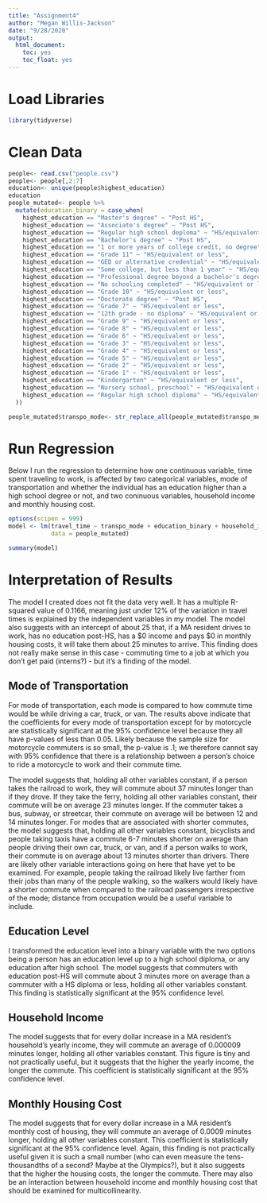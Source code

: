 ```yaml
---
title: "Assignment4"
author: "Megan Willis-Jackson"
date: "9/28/2020"
output: 
  html_document: 
    toc: yes
    toc_float: yes
---
```


# Load Libraries

```r
library(tidyverse)

```

# Clean Data

```r
people<- read.csv("people.csv")
people<- people[,2:7]
education<- unique(people$highest_education)
education
people_mutated<- people %>%
  mutate(education_binary = case_when(
    highest_education == "Master's degree" ~ "Post HS",
    highest_education == "Associate's degree" ~ "Post HS",
    highest_education == "Regular high school deploma" ~ "HS/equivalent or less",
    highest_education == "Bachelor's degree" ~ "Post HS",
    highest_education == "1 or more years of college credit, no degree" ~ "Post HS",
    highest_education == "Grade 11" ~ "HS/equivalent or less",
    highest_education == "GED or alternative credential" ~ "HS/equivalent or less",
    highest_education == "Some college, but less than 1 year" ~ "HS/equivalent or less",
    highest_education == "Professional degree beyond a bachelor's degree" ~ "Post HS",
    highest_education == "No schooling completed" ~ "HS/equivalent or less",
    highest_education == "Grade 10" ~ "HS/equivalent or less",
    highest_education == "Doctorate degree" ~ "Post HS",
    highest_education == "Grade 7" ~ "HS/equivalent or less",
    highest_education == "12th grade - no diploma" ~ "HS/equivalent or less",
    highest_education == "Grade 9" ~ "HS/equivalent or less",
    highest_education == "Grade 8" ~ "HS/equivalent or less",
    highest_education == "Grade 6" ~ "HS/equivalent or less",
    highest_education == "Grade 3" ~ "HS/equivalent or less",
    highest_education == "Grade 4" ~ "HS/equivalent or less",
    highest_education == "Grade 5" ~ "HS/equivalent or less",
    highest_education == "Grade 2" ~ "HS/equivalent or less",
    highest_education == "Grade 1" ~ "HS/equivalent or less",
    highest_education == "Kindergarten" ~ "HS/equivalent or less",
    highest_education == "Nursery school, preschool" ~ "HS/equivalent or less",
    highest_education == "Regular high school diploma" ~ "HS/equivalent or less"
  ))

people_mutated$transpo_mode<- str_replace_all(people_mutated$transpo_mode, "Car, truck, or van", "1Car, truck, or van")

```

# Run Regression

Below I run the regression to determine how one continuous variable, time spent traveling to work, is affected by two categorical variables, mode of transportation and whether the individual has an education higher than a high school degree or not, and two coninuous variables, household income and monthly housing cost.

```r
options(scipen = 999)
model <- lm(travel_time ~ transpo_mode + education_binary + household_income + monthly_housing_total, 
            data = people_mutated)

summary(model)

```

# Interpretation of Results

The model I created does not fit the data very well. It has a multiple R-squared value of 0.1166, meaning just under 12% of the variation in travel times is explained by the independent variables in my model. The model also suggests with an intercept of about 25 that, if a MA resident drives to work, has no education post-HS, has a $0 income and pays $0 in monthly housing costs, it will take them about 25 minutes to arrive. This finding does not really make sense in this case - commuting time to a job at which you don't get paid (interns?) - but it's a finding of the model.

## Mode of Transportation

For mode of transportation, each mode is compared to how commute time would be while driving a car, truck, or van. The results above indicate that the coefficients for every mode of transportation except for by motorcycle are statistically significant at the 95% confidence level because they all have p-values of less than 0.05. Likely because the sample size for motorcycle commuters is so small, the p-value is .1; we therefore cannot say with 95% confidence that there is a relationship between a person's choice to ride a motorcycle to work and their commute time.

The model suggests that, holding all other variables constant, if a person takes the railroad to work, they will commute about 37 minutes longer than if they drove. If they take the ferry, holding all other variables constant, their commute will be on average 23 minutes longer. If the commuter takes a bus, subway, or streetcar, their commute on average will be between 12 and 14 minutes longer. For modes that are associated with shorter commutes, the model suggests that, holding all other variables constant, bicyclists and people taking taxis have a commute 6-7 minutes shorter on average than people driving their own car, truck, or van, and if a person walks to work, their commute is on average about 13 minutes shorter than drivers. There are likely other variable interactions going on here that have yet to be examined. For example, people taking the railroad likely live farther from their jobs than many of the people walking, so the walkers would likely have a shorter commute when compared to the railroad passengers irrespective of the mode; distance from occupation would be a useful variable to include.

## Education Level

I transformed the education level into a binary variable with the two options being a person has an education level up to a high school diploma, or any education after high school. The model suggests that commuters with education post-HS will commute about 3 minutes more on average than a commuter with a HS diploma or less, holding all other variables constant. This finding is statistically significant at the 95% confidence level.

## Household Income

The model suggests that for every dollar increase in a MA resident's household's yearly income, they will commute an average of 0.000009 minutes longer, holding all other variables constant. This figure is tiny and not practically useful, but it suggests that the higher the yearly income, the longer the commute. This coefficient is statistically significant at the 95% confidence level.

## Monthly Housing Cost

The model suggests that for every dollar increase in a MA resident's monthly cost of housing, they will commute an average of 0.0009 minutes longer, holding all other variables constant. This coefficient is statistically significant at the 95% confidence level. Again, this finding is not practically useful given it is such a small number (who can even measure the tens-thousandths of a second? Maybe at the Olympics?), but it also suggests that the higher the housing costs, the longer the commute. There may also be an interaction between household income and monthly housing cost that should be examined for multicollinearity. 

